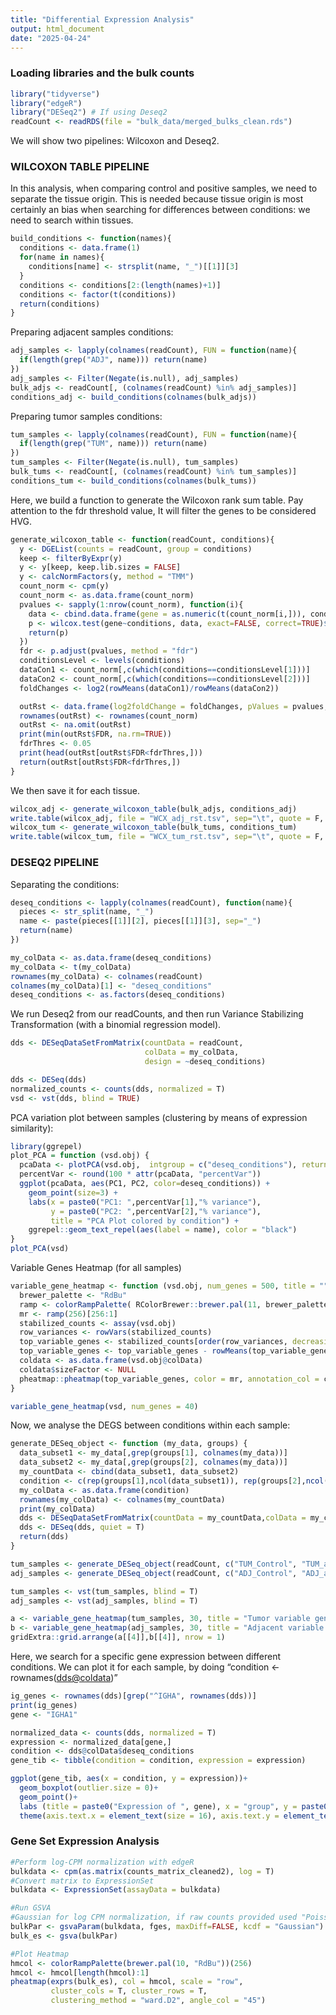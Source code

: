 ```yaml
---
title: "Differential Expression Analysis"
output: html_document
date: "2025-04-24"
---
```


### Loading libraries and the bulk counts

```r
library("tidyverse")
library("edgeR")
library("DESeq2") # If using Deseq2
readCount <- readRDS(file = "bulk_data/merged_bulks_clean.rds")
```

We will show two pipelines: Wilcoxon and Deseq2.

### WILCOXON TABLE PIPELINE

In this analysis, when comparing control and positive samples, we need to separate the tissue origin. This is needed because tissue origin is most certainly an bias when searching for differences between conditions: we need to search within tissues.

```r
build_conditions <- function(names){
  conditions <- data.frame(1)
  for(name in names){
    conditions[name] <- strsplit(name, "_")[[1]][3]
  }
  conditions <- conditions[2:(length(names)+1)]
  conditions <- factor(t(conditions))
  return(conditions)
}
```

Preparing adjacent samples conditions:

```r
adj_samples <- lapply(colnames(readCount), FUN = function(name){
  if(length(grep("ADJ", name))) return(name)
})
adj_samples <- Filter(Negate(is.null), adj_samples)
bulk_adjs <- readCount[, (colnames(readCount) %in% adj_samples)]
conditions_adj <- build_conditions(colnames(bulk_adjs))
```

Preparing tumor samples conditions:

```r
tum_samples <- lapply(colnames(readCount), FUN = function(name){
  if(length(grep("TUM", name))) return(name)
})
tum_samples <- Filter(Negate(is.null), tum_samples)
bulk_tums <- readCount[, (colnames(readCount) %in% tum_samples)]
conditions_tum <- build_conditions(colnames(bulk_tums))
```

Here, we build a function to generate the Wilcoxon rank sum table. Pay attention to the fdr threshold value, It will filter the genes to be considered HVG.

```r
generate_wilcoxon_table <- function(readCount, conditions){
  y <- DGEList(counts = readCount, group = conditions)
  keep <- filterByExpr(y)
  y <- y[keep, keep.lib.sizes = FALSE]
  y <- calcNormFactors(y, method = "TMM")
  count_norm <- cpm(y)
  count_norm <- as.data.frame(count_norm)
  pvalues <- sapply(1:nrow(count_norm), function(i){
    data <- cbind.data.frame(gene = as.numeric(t(count_norm[i,])), conditions)
    p <- wilcox.test(gene~conditions, data, exact=FALSE, correct=TRUE)$p.value
    return(p)
  })
  fdr <- p.adjust(pvalues, method = "fdr")
  conditionsLevel <- levels(conditions)
  dataCon1 <- count_norm[,c(which(conditions==conditionsLevel[1]))]
  dataCon2 <- count_norm[,c(which(conditions==conditionsLevel[2]))]
  foldChanges <- log2(rowMeans(dataCon1)/rowMeans(dataCon2))

  outRst <- data.frame(log2foldChange = foldChanges, pValues = pvalues, FDR = fdr)
  rownames(outRst) <- rownames(count_norm)
  outRst <- na.omit(outRst)
  print(min(outRst$FDR, na.rm=TRUE))
  fdrThres <- 0.05
  print(head(outRst[outRst$FDR<fdrThres,]))
  return(outRst[outRst$FDR<fdrThres,])
}
```

We then save it for each tissue.

```r
wilcox_adj <- generate_wilcoxon_table(bulk_adjs, conditions_adj)
write.table(wilcox_adj, file = "WCX_adj_rst.tsv", sep="\t", quote = F, row.names = T, col.names = T)
wilcox_tum <- generate_wilcoxon_table(bulk_tums, conditions_tum)
write.table(wilcox_tum, file = "WCX_tum_rst.tsv", sep="\t", quote = F, row.names = T, col.names = T)
```

### DESEQ2 PIPELINE

Separating the conditions:

```r
deseq_conditions <- lapply(colnames(readCount), function(name){
  pieces <- str_split(name, "_")
  name <- paste(pieces[[1]][2], pieces[[1]][3], sep="_")
  return(name)
})

my_colData <- as.data.frame(deseq_conditions)
my_colData <- t(my_colData)
rownames(my_colData) <- colnames(readCount)
colnames(my_colData)[1] <- "deseq_conditions"
deseq_conditions <- as.factors(deseq_conditions)
```

We run Deseq2 from our readCounts, and then run Variance Stabilizing Transformation (with a binomial regression model).

```r
dds <- DESeqDataSetFromMatrix(countData = readCount,
                              colData = my_colData,
                              design = ~deseq_conditions)

dds <- DESeq(dds)
normalized_counts <- counts(dds, normalized = T)
vsd <- vst(dds, blind = TRUE)
```

PCA variation plot between samples (clustering by means of expression similarity):

```r
library(ggrepel)
plot_PCA = function (vsd.obj) {
  pcaData <- plotPCA(vsd.obj,  intgroup = c("deseq_conditions"), returnData = T)
  percentVar <- round(100 * attr(pcaData, "percentVar"))
  ggplot(pcaData, aes(PC1, PC2, color=deseq_conditions)) +
    geom_point(size=3) +
    labs(x = paste0("PC1: ",percentVar[1],"% variance"),
         y = paste0("PC2: ",percentVar[2],"% variance"),
         title = "PCA Plot colored by condition") +
    ggrepel::geom_text_repel(aes(label = name), color = "black")
}
plot_PCA(vsd)
```

Variable Genes Heatmap (for all samples)

```r
variable_gene_heatmap <- function (vsd.obj, num_genes = 500, title = "") {
  brewer_palette <- "RdBu"
  ramp <- colorRampPalette( RColorBrewer::brewer.pal(11, brewer_palette))
  mr <- ramp(256)[256:1]
  stabilized_counts <- assay(vsd.obj)
  row_variances <- rowVars(stabilized_counts)
  top_variable_genes <- stabilized_counts[order(row_variances, decreasing=T)[1:num_genes],]
  top_variable_genes <- top_variable_genes - rowMeans(top_variable_genes, na.rm=T)
  coldata <- as.data.frame(vsd.obj@colData)
  coldata$sizeFactor <- NULL
  pheatmap::pheatmap(top_variable_genes, color = mr, annotation_col = coldata, fontsize_col = 8, fontsize_row = 300/num_genes, border_color = NA, main = title)
}

variable_gene_heatmap(vsd, num_genes = 40)
```

Now, we analyse the DEGS between conditions within each sample:

```r
generate_DESeq_object <- function (my_data, groups) {
  data_subset1 <- my_data[,grep(groups[1], colnames(my_data))]
  data_subset2 <- my_data[,grep(groups[2], colnames(my_data))]
  my_countData <- cbind(data_subset1, data_subset2)
  condition <- c(rep(groups[1],ncol(data_subset1)), rep(groups[2],ncol(data_subset2)))
  my_colData <- as.data.frame(condition)
  rownames(my_colData) <- colnames(my_countData)
  print(my_colData)
  dds <- DESeqDataSetFromMatrix(countData = my_countData,colData = my_colData,design = ~ condition)
  dds <- DESeq(dds, quiet = T)
  return(dds)
}

tum_samples <- generate_DESeq_object(readCount, c("TUM_Control", "TUM_aPDL1"))
adj_samples <- generate_DESeq_object(readCount, c("ADJ_Control", "ADJ_aPDL1"))

tum_samples <- vst(tum_samples, blind = T)
adj_samples <- vst(adj_samples, blind = T)

a <- variable_gene_heatmap(tum_samples, 30, title = "Tumor variable genes")
b <- variable_gene_heatmap(adj_samples, 30, title = "Adjacent variable genes")
gridExtra::grid.arrange(a[[4]],b[[4]], nrow = 1)
```

Here, we search for a specific gene expression between different conditions. We can plot it for each sample, by doing "condition \<- rownames([dds\@coldata](mailto:dds@coldata){.email})"

```r
ig_genes <- rownames(dds)[grep("^IGHA", rownames(dds))]
print(ig_genes)
gene <- "IGHA1"

normalized_data <- counts(dds, normalized = T)
expression <- normalized_data[gene,]
condition <- dds@colData$deseq_conditions
gene_tib <- tibble(condition = condition, expression = expression)

ggplot(gene_tib, aes(x = condition, y = expression))+
  geom_boxplot(outlier.size = 0)+
  geom_point()+
  labs (title = paste0("Expression of ", gene), x = "group", y = paste0("Normalized expression (", "Deseq2" , ")"))+
  theme(axis.text.x = element_text(size = 16), axis.text.y = element_text(size = 12))
```

### Gene Set Expression Analysis

```r
#Perform log-CPM normalization with edgeR
bulkdata <- cpm(as.matrix(counts_matrix_cleaned2), log = T)
#Convert matrix to ExpressionSet
bulkdata <- ExpressionSet(assayData = bulkdata)

#Run GSVA
#Gaussian for log CPM normalization, if raw counts provided used "Poisson"
bulkPar <- gsvaParam(bulkdata, fges, maxDiff=FALSE, kcdf = "Gaussian")
bulk_es <- gsva(bulkPar)

#Plot Heatmap
hmcol <- colorRampPalette(brewer.pal(10, "RdBu"))(256)
hmcol <- hmcol[length(hmcol):1]
pheatmap(exprs(bulk_es), col = hmcol, scale = "row",
         cluster_cols = T, cluster_rows = T,
         clustering_method = "ward.D2", angle_col = "45")
```
